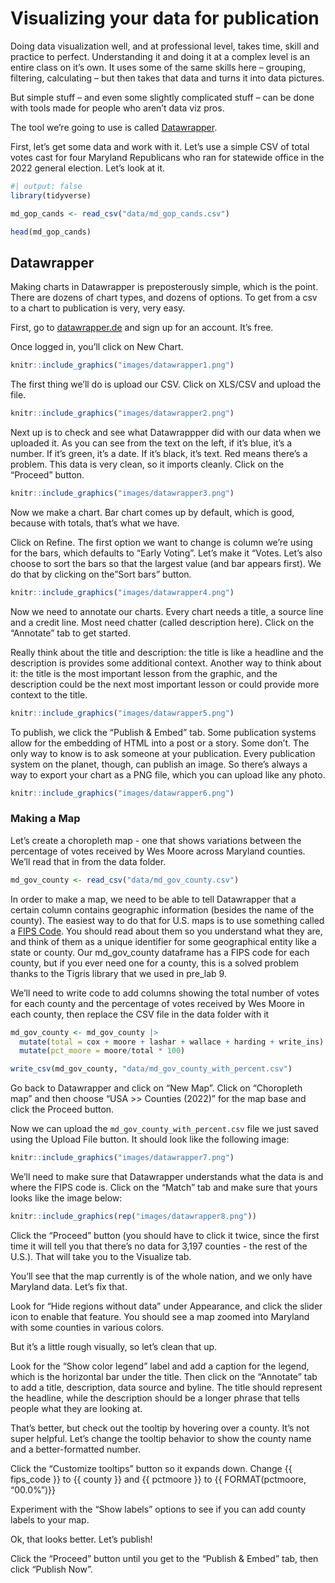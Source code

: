 # Visualizing your data for publication

Doing data visualization well, and at professional level, takes time, skill and practice to perfect. Understanding it and doing it at a complex level is an entire class on it's own. It uses some of the same skills here -- grouping, filtering, calculating -- but then takes that data and turns it into data pictures.

But simple stuff -- and even some slightly complicated stuff -- can be done with tools made for people who aren't data viz pros.

The tool we're going to use is called [Datawrapper](https://www.datawrapper.de/).

First, let's get some data and work with it. Let's use a simple CSV of total votes cast for four Maryland Republicans who ran for statewide office in the 2022 general election. Let's look at it.

```r
#| output: false
library(tidyverse)
```

```r
md_gop_cands <- read_csv("data/md_gop_cands.csv")
```

```r
head(md_gop_cands)
```

## Datawrapper

Making charts in Datawrapper is preposterously simple, which is the point. There are dozens of chart types, and dozens of options. To get from a csv to a chart to publication is very, very easy.

First, go to [datawrapper.de](https://www.datawrapper.de/) and sign up for an account. It's free.

Once logged in, you'll click on New Chart.

```r
knitr::include_graphics("images/datawrapper1.png")
```

The first thing we'll do is upload our CSV. Click on XLS/CSV and upload the file.

```r
knitr::include_graphics("images/datawrapper2.png")
```

Next up is to check and see what Datawrappper did with our data when we uploaded it. As you can see from the text on the left, if it's blue, it's a number. If it's green, it's a date. If it's black, it's text. Red means there's a problem. This data is very clean, so it imports cleanly. Click on the "Proceed" button.

```r
knitr::include_graphics("images/datawrapper3.png")
```
Now we make a chart. Bar chart comes up by default, which is good, because with totals, that's what we have.

Click on Refine. The first option we want to change is column we're using for the bars, which defaults to "Early Voting". Let's make it "Votes. Let's also choose to sort the bars so that the largest value (and bar appears first). We do that by clicking on the "Sort bars" button.

```r
knitr::include_graphics("images/datawrapper4.png")
```

Now we need to annotate our charts. Every chart needs a title, a source line and a credit line. Most need chatter (called description here). Click on the "Annotate" tab to get started.

Really think about the title and description: the title is like a headline and the description is provides some additional context. Another way to think about it: the title is the most important lesson from the graphic, and the description could be the next most important lesson or could provide more context to the title.

```r
knitr::include_graphics("images/datawrapper5.png")
```
To publish, we click the "Publish & Embed" tab. Some publication systems allow for the embedding of HTML into a post or a story. Some don't. The only way to know is to ask someone at your publication. Every publication system on the planet, though, can publish an image. So there's always a way to export your chart as a PNG file, which you can upload like any photo.

```r
knitr::include_graphics("images/datawrapper6.png")
```

### Making a Map

Let's create a choropleth map - one that shows variations between the percentage of votes received by Wes Moore across Maryland counties. We'll read that in from the data folder.

```r
md_gov_county <- read_csv("data/md_gov_county.csv")
```

In order to make a map, we need to be able to tell Datawrapper that a certain column contains geographic information (besides the name of the county). The easiest way to do that for U.S. maps is to use something called a [FIPS Code](https://www.census.gov/programs-surveys/geography/guidance/geo-identifiers.html). You should read about them so you understand what they are, and think of them as a unique identifier for some geographical entity like a state or county. Our md_gov_county dataframe has a FIPS code for each county, but if you ever need one for a county, this is a solved problem thanks to the Tigris library that we used in pre_lab 9.

We'll need to write code to add columns showing the total number of votes for each county and the percentage of votes received by Wes Moore in each county, then replace the CSV file in the data folder with it


```r

md_gov_county <- md_gov_county |> 
  mutate(total = cox + moore + lashar + wallace + harding + write_ins) |> 
  mutate(pct_moore = moore/total * 100)

write_csv(md_gov_county, "data/md_gov_county_with_percent.csv")
```

Go back to Datawrapper and click on "New Map". Click on "Choropleth map" and then choose "USA >> Counties (2022)" for the map base and click the Proceed button.

Now we can upload the `md_gov_county_with_percent.csv` file we just saved using the Upload File button. It should look like the following image:

```r
knitr::include_graphics("images/datawrapper7.png")
```

We'll need to make sure that Datawrapper understands what the data is and where the FIPS code is. Click on the "Match" tab and make sure that yours looks like the image below:

```r
knitr::include_graphics(rep("images/datawrapper8.png"))
```

Click the "Proceed" button (you should have to click it twice, since the first time it will tell you that there's no data for 3,197 counties - the rest of the U.S.). That will take you to the Visualize tab.

You'll see that the map currently is of the whole nation, and we only have Maryland data. Let's fix that.

Look for "Hide regions without data" under Appearance, and click the slider icon to enable that feature. You should see a map zoomed into Maryland with some counties in various colors.

But it's a little rough visually, so let's clean that up.

Look for the "Show color legend" label and add a caption for the legend, which is the horizontal bar under the title. Then click on the "Annotate" tab to add a title, description, data source and byline. The title should represent the headline, while the description should be a longer phrase that tells people what they are looking at.

That's better, but check out the tooltip by hovering over a county. It's not super helpful. Let's change the tooltip behavior to show the county name and a better-formatted number.

Click the "Customize tooltips" button so it expands down. Change {{ fips_code }} to {{ county }} and {{ pctmoore }} to {{ FORMAT(pctmoore, "00.0%")}}

Experiment with the "Show labels" options to see if you can add county labels to your map.

Ok, that looks better. Let's publish!

Click the "Proceed" button until you get to the "Publish & Embed" tab, then click "Publish Now".
